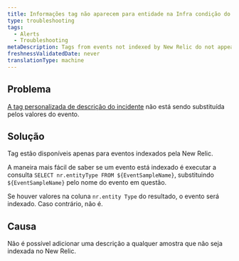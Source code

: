 ```yaml
---
title: Informações tag não aparecem para entidade na Infra condição do alerta
type: troubleshooting
tags:
  - Alerts
  - Troubleshooting
metaDescription: Tags from events not indexed by New Relic do not appear.
freshnessValidatedDate: never
translationType: machine
---
```


## Problema

[A tag personalizada de descrição do incidente](/docs/alerts-applied-intelligence/new-relic-alerts/alert-conditions/alert-custom-incident-descriptions#example) não está sendo substituída pelos valores do evento.

## Solução

Tag estão disponíveis apenas para eventos indexados pela New Relic.

A maneira mais fácil de saber se um evento está indexado é executar a consulta `SELECT nr.entityType FROM ${EventSampleName}`, substituindo `${EventSampleName}` pelo nome do evento em questão.

Se houver valores na coluna `nr.entity Type` do resultado, o evento será indexado. Caso contrário, não é.

## Causa

Não é possível adicionar uma descrição a qualquer amostra que não seja indexada no New Relic.